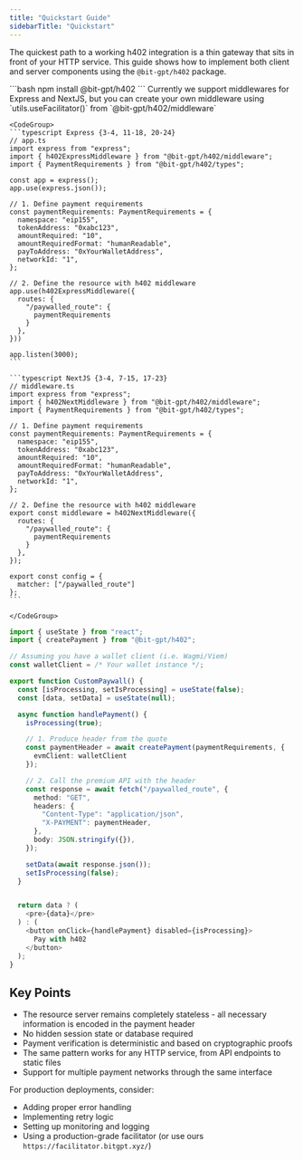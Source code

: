 ```yaml
---
title: "Quickstart Guide"
sidebarTitle: "Quickstart"
---
```


The quickest path to a working h402 integration is a thin gateway that sits in front of your HTTP service. This guide shows how to implement both client and server components using the `@bit-gpt/h402` package.

<Steps>
  <Step title="Installation">
    ```bash
    npm install @bit-gpt/h402
    ```
  </Step>
  <Step title="Server Implementation">
    Currently we support middlewares for Express and NextJS, but you can create your own middleware using `utils.useFacilitator()` from `@bit-gpt/h402/middleware`

    <CodeGroup>
    ```typescript Express {3-4, 11-18, 20-24}
    // app.ts
    import express from "express";
    import { h402ExpressMiddleware } from "@bit-gpt/h402/middleware";
    import { PaymentRequirements } from "@bit-gpt/h402/types";

    const app = express();
    app.use(express.json());

    // 1. Define payment requirements
    const paymentRequirements: PaymentRequirements = {
      namespace: "eip155",
      tokenAddress: "0xabc123",
      amountRequired: "10",
      amountRequiredFormat: "humanReadable",
      payToAddress: "0xYourWalletAddress",
      networkId: "1",
    };

    // 2. Define the resource with h402 middleware
    app.use(h402ExpressMiddleware({
      routes: {
        "/paywalled_route": {
          paymentRequirements
        }
      },
    }))

    app.listen(3000);
    ```

    ```typescript NextJS {3-4, 7-15, 17-23}
    // middleware.ts
    import express from "express";
    import { h402NextMiddleware } from "@bit-gpt/h402/middleware";
    import { PaymentRequirements } from "@bit-gpt/h402/types";

    // 1. Define payment requirements
    const paymentRequirements: PaymentRequirements = {
      namespace: "eip155",
      tokenAddress: "0xabc123",
      amountRequired: "10",
      amountRequiredFormat: "humanReadable",
      payToAddress: "0xYourWalletAddress",
      networkId: "1",
    };

    // 2. Define the resource with h402 middleware
    export const middleware = h402NextMiddleware({
      routes: {
        "/paywalled_route": {
          paymentRequirements
        }
      },
    });

    export const config = {
      matcher: ["/paywalled_route"]
    };
    ```

    </CodeGroup>

  </Step>

<Step title="Client Implementation (Optional – when using custom paywall)">

```typescript React {2, 15-17, 24} [expandable]
import { useState } from "react";
import { createPayment } from "@bit-gpt/h402";

// Assuming you have a wallet client (i.e. Wagmi/Viem)
const walletClient = /* Your wallet instance */;

export function CustomPaywall() {
  const [isProcessing, setIsProcessing] = useState(false);
  const [data, setData] = useState(null);

  async function handlePayment() {
    isProcessing(true);

    // 1. Produce header from the quote
    const paymentHeader = await createPayment(paymentRequirements, {
      evmClient: walletClient
    });

    // 2. Call the premium API with the header
    const response = await fetch("/paywalled_route", {
      method: "GET",
      headers: {
        "Content-Type": "application/json",
        "X-PAYMENT": paymentHeader,
      },
      body: JSON.stringify({}),
    });

    setData(await response.json());
    setIsProcessing(false);
  }


  return data ? (
    <pre>{data}</pre>
  ) : (
    <button onClick={handlePayment} disabled={isProcessing}>
      Pay with h402
    </button>
  );
}
```

  </Step>
</Steps>

## Key Points

- The resource server remains completely stateless - all necessary information is encoded in the payment header
- No hidden session state or database required
- Payment verification is deterministic and based on cryptographic proofs
- The same pattern works for any HTTP service, from API endpoints to static files
- Support for multiple payment networks through the same interface

For production deployments, consider:

- Adding proper error handling
- Implementing retry logic
- Setting up monitoring and logging
- Using a production-grade facilitator (or use ours `https://facilitator.bitgpt.xyz/`)
